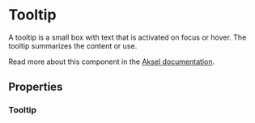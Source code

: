 

<Meta of={Tooltip} />

# Tooltip

A tooltip is a small box with text that is activated on focus or hover. The tooltip summarizes the content or use.

Read more about this component in the [Aksel documentation](https://aksel.nav.no/komponenter/core/tooltip).

<Primary />

## Properties

### Tooltip

<Controls />

<Stories includePrimary={false} />
